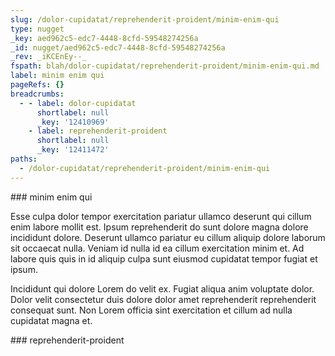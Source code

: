 ```yaml
---
slug: /dolor-cupidatat/reprehenderit-proident/minim-enim-qui
type: nugget
_key: aed962c5-edc7-4448-8cfd-59548274256a
_id: nugget/aed962c5-edc7-4448-8cfd-59548274256a
_rev: _iKCEnEy--_
fspath: blah/dolor-cupidatat/reprehenderit-proident/minim-enim-qui.md
label: minim enim qui
pageRefs: {}
breadcrumbs:
  - - label: dolor-cupidatat
      shortlabel: null
      _key: '12410969'
    - label: reprehenderit-proident
      shortlabel: null
      _key: '12411472'
paths:
  - /dolor-cupidatat/reprehenderit-proident/minim-enim-qui
---
```


<NuggetArea>
<Nugget slug="/dolor-cupidatat/reprehenderit-proident/minim-enim-qui" type="nugget" _key="aed962c5-edc7-4448-8cfd-59548274256a" _id="nugget/aed962c5-edc7-4448-8cfd-59548274256a" _rev="_iKCEnEy--_" fspath="blah/dolor-cupidatat/reprehenderit-proident/minim-enim-qui.md" label="minim enim qui" paths="/dolor-cupidatat/reprehenderit-proident/minim-enim-qui">
<NuggetBody>
### minim enim qui

Esse culpa dolor tempor exercitation pariatur ullamco deserunt qui cillum enim labore mollit est. Ipsum reprehenderit do sunt dolore magna dolore incididunt dolore. Deserunt ullamco pariatur eu cillum aliquip dolore laborum sit occaecat nulla. Veniam id nulla id ea cillum exercitation minim et. Ad labore quis quis in id aliquip culpa sunt eiusmod cupidatat tempor fugiat et ipsum.

Incididunt qui dolore Lorem do velit ex. Fugiat aliqua anim voluptate dolor. Dolor velit consectetur duis dolore dolor amet reprehenderit reprehenderit consequat sunt. Non Lorem officia sint exercitation et cillum ad nulla cupidatat magna et.

</NuggetBody>
<Breadcrumbs>
<Crumbs>
<Crumb _key="12410969" label="dolor-cupidatat" /><Crumb _key="12411472" label="reprehenderit-proident" />
</Crumbs>
</Breadcrumbs>
</Nugget>

<NuggetsInbound>
</NuggetsInbound>
<NuggetsOutbound>
</NuggetsOutbound>
</NuggetArea>
<PassagesInbound>
<Passage direction="inbound" type="passage" _key="12411472" _id="passage/12411472" _rev="_iKCEnEC---" label="reprehenderit-proident" passage="reprehenderit-proident" fspath="blah/dolor-cupidatat/reprehenderit-proident" paths="/dolor-cupidatat/reprehenderit-proident" slug="/dolor-cupidatat/reprehenderit-proident">
<NuggetBody>
### reprehenderit-proident

</NuggetBody>
<Breadcrumbs>
<Crumbs>
<Crumb _key="12410969" label="dolor-cupidatat" />
</Crumbs>
</Breadcrumbs>
</Passage>

</PassagesInbound>
<PassagesOutbound>
</PassagesOutbound>